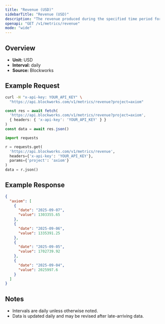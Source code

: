 ```yaml
---
title: "Revenue (USD)"
sidebarTitle: "Revenue (USD)"
description: "The revenue produced during the specified time period for given project."
openapi: "GET /v1/metrics/revenue"
mode: "wide"
---
```


## Overview

- **Unit:** USD
- **Interval:** daily
- **Source:** Blockworks

## Example Request

<CodeGroup>

```bash cURL
curl -H "x-api-key: YOUR_API_KEY" \
  "https://api.blockworks.com/v1/metrics/revenue?project=axiom"
```

```typescript TypeScript
const res = await fetch(
  'https://api.blockworks.com/v1/metrics/revenue?project=axiom',
  { headers: { 'x-api-key': 'YOUR_API_KEY' } }
)
const data = await res.json()
```

```python Python
import requests

r = requests.get(
  'https://api.blockworks.com/v1/metrics/revenue',
  headers={'x-api-key': 'YOUR_API_KEY'},
  params={'project': 'axiom'}
)
data = r.json()
```

</CodeGroup>

## Example Response

```json
{
  "axiom": [
    {
      "date": "2025-09-07",
      "value": 1303355.65
    },
    {
      "date": "2025-09-06",
      "value": 1335391.25
    },
    {
      "date": "2025-09-05",
      "value": 1702739.92
    },
    {
      "date": "2025-09-04",
      "value": 2025997.6
    }
  ]
}
```

## Notes
- Intervals are daily unless otherwise noted.
- Data is updated daily and may be revised after late-arriving data.